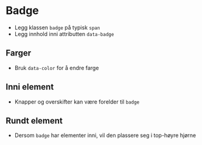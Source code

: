 
<Meta of={stories} />

# Badge
- Legg klassen `badge` på typisk `span`
- Legg innhold inni attributten `data-badge`
<Canvas of={stories.Default} />

## Farger
- Bruk `data-color` for å endre farge
<Canvas of={stories.Color} />

## Inni element
- Knapper og overskifter kan være forelder til `badge`
<Canvas of={stories.InElement} />

## Rundt element
- Dersom `badge` har elementer inni, vil den plassere seg i top-høyre hjørne 
<Canvas of={stories.WithPosition} />
